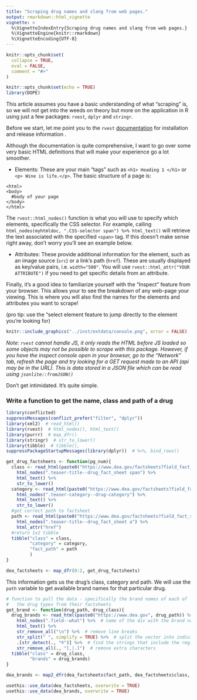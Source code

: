 ```yaml
---
title: "Scraping drug names and slang from web pages."
output: rmarkdown::html_vignette
vignette: >
  %\VignetteIndexEntry{Scraping drug names and slang from web pages.}
  %\VignetteEngine{knitr::rmarkdown}
  %\VignetteEncoding{UTF-8}
---
```


```r
knitr::opts_chunk$set(
  collapse = TRUE,
  eval = FALSE,
  comment = "#>"
)
```

```r
knitr::opts_chunk$set(echo = TRUE)
library(DOPE)
```
This article assumes you have a basic understanding of what "scraping" is, so we will not get into the weeds on theory but more on the application in R using just a few packages: `rvest`, `dplyr` and `stringr`. 

Before we start, let me point you to the `rvest` [documentation](https://rvest.tidyverse.org/index.html) for installation and release information . 

Although the documentation is quite comprehensive, I want to go over some very basic HTML definitions that will make your experience go a lot smoother.  

- Elements: These are your main "tags" such as `<h1> Heading 1 </h1>` or `<p> Wine is life.</p>`. The basic structure of a page is:
```
<html>
<body>
  #body of your page
</body>
</html>
```
The `rvest::html_nodes()` function is what you will use to specify which elements, specifically the CSS selector. For example, calling `html_nodes(myhtmldoc, ".CSS-selector span") %>% html_text()` will retrieve the text associated with the specified `<span>` tag. If this doesn't make sense right away, don't worry you'll see an example below.  

- Attributes: These provide additional information for the element, such as an image source (`src`) or a link's path (`href`). These are usually displayed as key/value pairs, i.e. `width="500"`. You will use `rvest::html_attr("YOUR ATTRIBUTE")` if you need to get specific details from an attribute.

Finally, it's a good idea to familiarize yourself with the "Inspect" feature from your browser. This allows your to see the breakdown of any web-page your viewing. This is where you will also find the names for the elements and attributes you want to scrape!

(pro tip: use the "select element feature to jump directly to the element you're looking for)


```r
knitr::include_graphics("../inst/extdata/console.png", error = FALSE)
```

*Note: `rvest` cannot handle JS, it only reads the HTML before JS loaded so some objects may not be possible to scrape with this package. However, if you have the inspect console open in your browser, go to the "Network" tab, refresh the page and try looking for a GET request made to an API (api may be in the URL). This is data stored in a JSON file which can be read using `jsonlite::fromJSON()`*

Don't get intimidated. It's quite simple.  

### Write a function to get the name, class and path of a drug

```r
library(conflicted)
suppressMessages(conflict_prefer("filter", "dplyr"))
library(xml2)  # read_html()
library(rvest)  # html_nodes(), html_text()
library(purrr)  # map_dfr()
library(stringr)  # str_to_lower()
library(tibble)  # tibble(),
suppressPackageStartupMessages(library(dplyr))  # %>%, bind_rows()   

get_drug_factsheets <- function(pg_num){
  class <- read_html(paste0("https://www.dea.gov/factsheets?field_fact_sheet_category_target_id=All&page=", pg_num)) %>% 
    html_nodes(".teaser-title--drug_fact_sheet span") %>% 
    html_text() %>% 
    str_to_lower()
  category <- read_html(paste0("https://www.dea.gov/factsheets?field_fact_sheet_category_target_id=All&page=", pg_num)) %>% 
    html_nodes(".teaser-category--drug-category") %>% 
    html_text() %>% 
    str_to_lower()
  #get correct path to factsheet
  path <- read_html(paste0("https://www.dea.gov/factsheets?field_fact_sheet_category_target_id=All&page=", pg_num)) %>% 
    html_nodes(".teaser-title--drug_fact_sheet a") %>% 
    html_attr("href")
  #return 1x2 tibble
  tibble("class" = class,
         "category" = category,
         "fact_path" = path
         )
}

dea_factsheets <- map_dfr(0:2, get_drug_factsheets) 

```

This information gets us the drug's class, category and path. We will use the `path` variable to get available brand names for that particular drug.

```r

# function to pull the data - specifically the brand names of each of 
#   the drug types from their factsheets
get_brand <- function(drug_path, drug_class){
  drug_brands <- read_html(paste0("https://www.dea.gov", drug_path)) %>% 
    html_nodes(".field--what") %>%  # name of the div with the brand names
    html_text() %>% 
    str_remove_all("\n") %>%  # remove line breaks
    str_split(" ", simplify = TRUE) %>%  # split the vector into individual strings
    .[str_detect(., "®")] %>%  # find the strings that include the registered trademark symbol and subset 
    str_remove_all(., "[,|.]")  # remove extra characters 
  tibble("class" = drug_class,
         "brands" = drug_brands)
}

dea_brands <- map2_dfr(dea_factsheets$fact_path, dea_factsheets$class, get_brand)
```




```r
usethis::use_data(dea_factsheets, overwrite = TRUE)
usethis::use_data(dea_brands, overwrite = TRUE)
```
